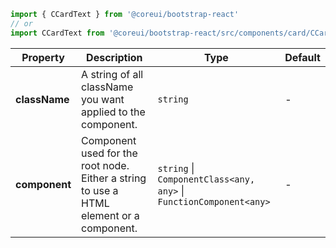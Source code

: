 
```jsx
import { CCardText } from '@coreui/bootstrap-react'
// or
import CCardText from '@coreui/bootstrap-react/src/components/card/CCardText'
```

| Property | Description | Type | Default |
| --- | --- | --- | --- |
| **className** | A string of all className you want applied to the component. | `string` | - |
| **component** | Component used for the root node. Either a string to use a HTML element or a component. | `string` \| `ComponentClass<any, any>` \| `FunctionComponent<any>` | - |
